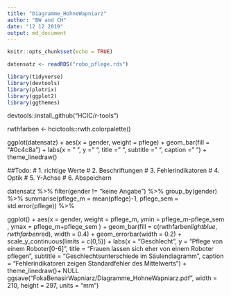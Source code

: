 ```yaml
---
title: "Diagramme_HohneWapniarz"
author: "BW and CH"
date: "12 12 2019"
output: md_document
---
```



```r
knitr::opts_chunk$set(echo = TRUE)
```

```r
datensatz <- readRDS("robo_pflege.rds")
```

```r
library(tidyverse)
library(devtools)
library(plotrix)
library(ggplot2)
library(ggthemes)
```

devtools::install_github("HCIC/r-tools")

rwthfarben <- hcictools::rwth.colorpalette()

ggplot(datensatz) +
 aes(x = gender, weight = pflege) +
 geom_bar(fill = "#0c4c8a") +
 labs(x = " ",
      y = " ",
      title = " ",
      subtitle = " ", 
      caption = " ") +
 theme_linedraw()
 
 ##Todo:
 # 1. richtige Werte
 # 2. Beschriftungen
 # 3. Fehlerindikatoren
 # 4. Optik
 # 5. Y-Achse
 # 6. Abspeichern
 
datensatz %>%
   filter(gender != "keine Angabe") %>%
   group_by(gender) %>%
   summarise(pflege_m = mean(pflege)-1, pflege_sem = std.error(pflege)) %>%
   
 ggplot() +
 aes(x = gender, weight = pflege_m, ymin = pflege_m-pflege_sem , ymax = pflege_m+pflege_sem ) +
 geom_bar(fill = c(rwthfarben$lightblue, rwthfarben$red), width = 0.4) +
 geom_errorbar(width = 0.2) +
 scale_y_continuous(limits = c(0,5)) +
 labs(x = "Geschlecht",
      y = "Pflege von einem Roboter[0-6]",
      title = "Frauen lassen sich eher von einem Roboter pflegen",
      subtitle = "Geschlechtsunterschiede im Säulendiagramm", 
      caption = "Fehlerindikatoren zeigen Standardfehler des Mittelwerts") +
 theme_linedraw()+
 NULL
 ggsave("FokaBenasirWapniarz/Diagramme_HohneWapniarz.pdf", width = 210, height = 297, units = "mm")
 